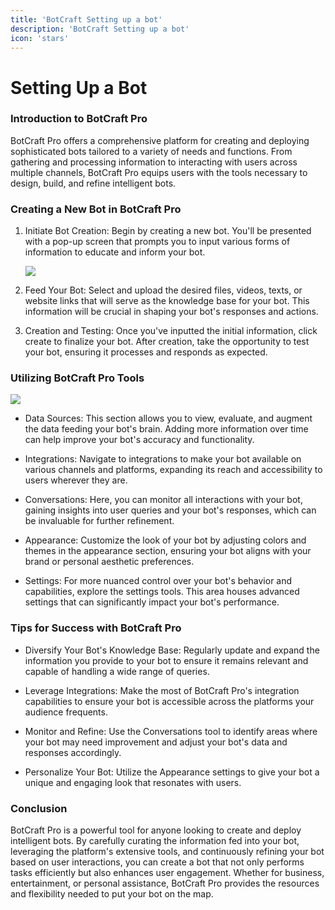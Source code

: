 ```yaml
---
title: 'BotCraft Setting up a bot'
description: 'BotCraft Setting up a bot'
icon: 'stars'
---
```


Setting Up a Bot
================

### Introduction to BotCraft Pro

BotCraft Pro offers a comprehensive platform for creating and deploying sophisticated bots tailored to a variety of needs and functions. From gathering and processing information to interacting with users across multiple channels, BotCraft Pro equips users with the tools necessary to design, build, and refine intelligent bots.

### Creating a New Bot in BotCraft Pro

1.  Initiate Bot Creation: Begin by creating a new bot. You'll be presented with a pop-up screen that prompts you to input various forms of information to educate and inform your bot.

    ![](https://docs.myapps.ai/storage/page_media/b9bbcd7f-8564-422b-9c95-4460df28e041.png)
2.  Feed Your Bot: Select and upload the desired files, videos, texts, or website links that will serve as the knowledge base for your bot. This information will be crucial in shaping your bot's responses and actions.

3.  Creation and Testing: Once you've inputted the initial information, click create to finalize your bot. After creation, take the opportunity to test your bot, ensuring it processes and responds as expected.

### Utilizing BotCraft Pro Tools

![](https://docs.myapps.ai/storage/page_media/1a78e6cc-a53b-464e-ab10-a4e3e15962ed.png)

-   Data Sources: This section allows you to view, evaluate, and augment the data feeding your bot's brain. Adding more information over time can help improve your bot's accuracy and functionality.

-   Integrations: Navigate to integrations to make your bot available on various channels and platforms, expanding its reach and accessibility to users wherever they are.

-   Conversations: Here, you can monitor all interactions with your bot, gaining insights into user queries and your bot's responses, which can be invaluable for further refinement.

-   Appearance: Customize the look of your bot by adjusting colors and themes in the appearance section, ensuring your bot aligns with your brand or personal aesthetic preferences.

-   Settings: For more nuanced control over your bot's behavior and capabilities, explore the settings tools. This area houses advanced settings that can significantly impact your bot's performance.

### Tips for Success with BotCraft Pro

-   Diversify Your Bot's Knowledge Base: Regularly update and expand the information you provide to your bot to ensure it remains relevant and capable of handling a wide range of queries.

-   Leverage Integrations: Make the most of BotCraft Pro's integration capabilities to ensure your bot is accessible across the platforms your audience frequents.

-   Monitor and Refine: Use the Conversations tool to identify areas where your bot may need improvement and adjust your bot's data and responses accordingly.

-   Personalize Your Bot: Utilize the Appearance settings to give your bot a unique and engaging look that resonates with users.

### Conclusion

BotCraft Pro is a powerful tool for anyone looking to create and deploy intelligent bots. By carefully curating the information fed into your bot, leveraging the platform's extensive tools, and continuously refining your bot based on user interactions, you can create a bot that not only performs tasks efficiently but also enhances user engagement. Whether for business, entertainment, or personal assistance, BotCraft Pro provides the resources and flexibility needed to put your bot on the map.
